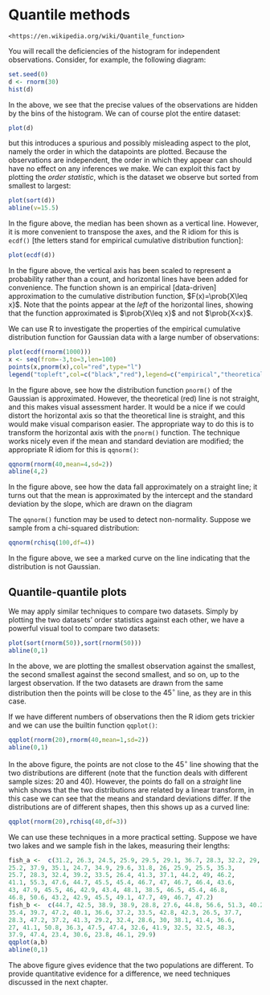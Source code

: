 # Quantile methods {#quantile}

```block2
<https://en.wikipedia.org/wiki/Quantile_function>
```

You will recall the deficiencies of the histogram for independent
observations.   Consider, for example, the following diagram:


```r
set.seed(0)
d <- rnorm(30)
hist(d)
```

In the above, we see that the precise values of the observations are
hidden by the bins of the histogram.  We can of course plot the entire dataset:

```r
plot(d)
```

but this introduces a spurious and possibly misleading aspect to the
plot, namely the order in which the datapoints are plotted.  Because
the observations are independent, the order in which they appear can
should have no effect on any inferences we make.  We can exploit this
fact by plotting the *order statistic*, which is the dataset we
observe but sorted from smallest to largest:


```r
plot(sort(d))
abline(v=15.5)
```

In the figure above, the median has been shown as a vertical line.
However, it is more convenient to transpose the axes, and the R idiom
for this is ```ecdf()``` [the letters stand for empirical cumulative
distribution function]:


```r
plot(ecdf(d))
```

In the figure above, the vertical axis has been scaled to represent a
probability rather than a count, and horizontal lines have been added
for convenience.  The function shown is an empirical [data-driven]
approximation to the cumulative distribution function,
$F(x)=\prob{X\leq x}$.  Note that the points appear at the *left* of
the horizontal lines, showing that the function approximated is
$\prob{X\leq x}$ and not $\prob{X<x}$.

We can use R to investigate the properties of the empirical cumulative
distribution function for Gaussian data with a large number of
observations:

```r
plot(ecdf(rnorm(1000)))
x <- seq(from=-3,to=3,len=100)
points(x,pnorm(x),col="red",type="l")
legend("topleft",col=c("black","red"),legend=c("empirical","theoretical"))
```

In the figure above, see how the distribution function ```pnorm()```
of the Gaussian is approximated.  However, the theoretical (red) line
is not straight, and this makes visual assessment harder.  It would be
a nice if we could distort the horizontal axis so that the theoretical
line is straight, and this would make visual comparison easier.  The
appropriate way to do this is to transform the horizontal axis with
the ```pnorm()``` function.  The technique works nicely even if the
mean and standard deviation are modified; the appropriate R idiom for
this is ```qqnorm()```:

```r
qqnorm(rnorm(40,mean=4,sd=2))
abline(4,2)
```

In the figure above, see how the data fall approximately on a straight
line; it turns out that the mean is approximated by the intercept and
the standard deviation by the slope, which are drawn on the diagram

The ```qqnorm()``` function may be used to detect non-normality.
Suppose we sample from a chi-squared distribution:

```r
qqnorm(rchisq(100,df=4))
```

In the figure above, we see a marked curve on the line indicating that
the distribution is not Gaussian.


## Quantile-quantile plots

We may apply similar techniques to compare two datasets.  Simply by
plotting the two datasets' order statistics against each other, we
have a powerful visual tool to compare two datasets:

```r
plot(sort(rnorm(50)),sort(rnorm(50)))
abline(0,1)
```

In the above, we are plotting the smallest observation against the
smallest, the second smallest against the second smallest, and so on,
up to the largest observation.  If the two datasets are drawn from the
same distribution then the points will be close to the $45^\circ$
line, as they are in this case.

If we have different numbers of observations then the R idiom gets trickier and we can use the builtin function ```qqplot()```:

```r
qqplot(rnorm(20),rnorm(40,mean=1,sd=2))
abline(0,1)
```

In the above figure, the points are not close to the $45^\circ$ line
showing that the two distributions are different (note that the
function deals with different sample sizes: 20 and 40).  However, the
points do fall on a *straight* line which shows that the two
distributions are related by a linear transform, in this case we can
see that the means and standard deviations differ.  If the
distributions are of different shapes, then this shows up as a curved
line:


```r
qqplot(rnorm(20),rchisq(40,df=3))
```


We can use these techniques in a more practical setting.  Suppose we
have two lakes and we sample fish in the lakes, measuring their lengths:

```r
fish_a <-  c(31.2, 26.3, 24.5, 25.9, 29.5, 29.1, 36.7, 28.3, 32.2, 29, 25.4, 
25.2, 37.9, 35.1, 24.7, 34.9, 29.6, 31.8, 26, 25.9, 25.5, 35.3, 
25.7, 28.3, 32.4, 39.2, 33.5, 26.4, 41.3, 37.1, 44.2, 49, 46.2, 
41.1, 55.3, 47.6, 44.7, 45.5, 45.4, 46.7, 47, 46.7, 46.4, 43.6, 
43, 47.9, 45.5, 46, 42.9, 43.4, 48.1, 38.5, 46.5, 45.4, 46.8, 
46.8, 50.6, 43.2, 42.9, 45.5, 49.1, 47.7, 49, 46.7, 47.2)
fish_b <-  c(44.7, 42.5, 38.9, 38.9, 28.8, 27.6, 44.8, 56.6, 51.3, 40.2, 
35.4, 39.7, 47.2, 40.1, 36.6, 37.2, 33.5, 42.8, 42.3, 26.5, 37.7, 
28.3, 47.2, 37.2, 41.3, 29.2, 32.4, 28.6, 30, 38.1, 41.4, 36.6, 
27, 41.1, 50.8, 36.3, 47.5, 47.4, 32.6, 41.9, 32.5, 32.5, 48.3, 
37.9, 47.4, 23.4, 30.6, 23.8, 46.1, 29.9)
qqplot(a,b)
abline(0,1)
```

The above figure gives evidence that the two populations are
different.  To provide quantitative evidence for a difference, we need
techniques discussed in the next chapter.